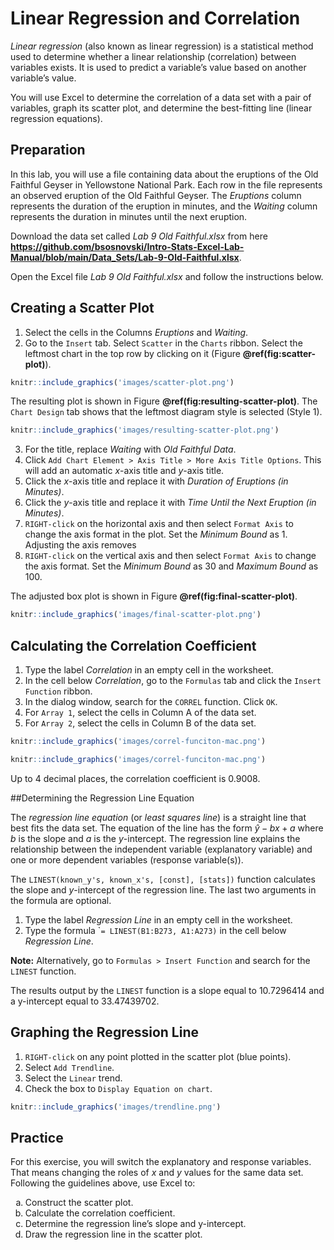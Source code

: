 # Linear Regression and Correlation

*Linear regression* (also known as linear regression) is a statistical method used to determine whether a linear relationship (correlation) between variables exists. It is used to predict a variable's value based on another variable's value.

You will use Excel to determine the correlation of a data set with a pair of variables, graph its scatter plot, and determine the best-fitting line (linear regression equations).

## Preparation

In this lab, you will use a file containing data about the eruptions of the Old Faithful Geyser in Yellowstone National Park. Each row in the file represents an observed eruption of the Old Faithful Geyser. The *Eruptions* column represents the duration of the eruption in minutes, and the *Waiting* column represents the duration in minutes until the next eruption.

Download the data set called *Lab 9 Old Faithful.xlsx* from here [**https://github.com/bsosnovski/Intro-Stats-Excel-Lab-Manual/blob/main/Data_Sets/Lab-9-Old-Faithful.xlsx**](https://github.com/bsosnovski/Intro-Stats-Excel-Lab-Manual/blob/main/Data_Sets/Lab-9-Old-Faithful.xlsx). 

Open the Excel file *Lab 9 Old Faithful.xlsx* and follow the instructions below.

## Creating a Scatter Plot {#create-scatter-plot}

1. Select the cells in the Columns *Eruptions* and *Waiting*.
2. Go to the `Insert` tab. Select `Scatter` in the `Charts` ribbon. Select the leftmost chart in the top row by clicking on it (Figure **\@ref(fig:scatter-plot)**).

```r
knitr::include_graphics('images/scatter-plot.png')
```

The resulting plot is shown in Figure **\@ref(fig:resulting-scatter-plot)**.  The `Chart Design` tab shows that the leftmost diagram style is selected (Style 1).


```r
knitr::include_graphics('images/resulting-scatter-plot.png')
```

3. For the title, replace *Waiting* with *Old Faithful Data*.
4. Click `Add Chart Element > Axis Title > More Axis Title Options`. This will add an automatic *x*-axis title and *y*-axis title.
5. Click the *x*-axis title and replace it with *Duration of Eruptions (in Minutes)*.
6. Click the *y*-axis title and replace it with *Time Until the Next Eruption (in Minutes)*.
7. `RIGHT-click` on the horizontal axis and then select `Format Axis` to change the axis format in the plot. Set the *Minimum Bound* as 1. Adjusting the axis removes 
8. `RIGHT-click` on the vertical axis and then select `Format Axis` to change the axis format. Set the *Minimum Bound* as 30 and *Maximum Bound* as 100.

The adjusted box plot is shown in Figure **\@ref(fig:final-scatter-plot)**.

```r
knitr::include_graphics('images/final-scatter-plot.png')
```

## Calculating the Correlation Coefficient

1. Type the label *Correlation* in an empty cell in the worksheet. 
2. In the cell below *Correlation*, go to the `Formulas` tab and click the `Insert Function` ribbon.
3. In the dialog window, search for the `CORREL` function. Click `OK`.
4. For `Array 1`, select the cells in Column A of the data set.
5. For `Array 2`, select the cells in Column B of the data set.

```r
knitr::include_graphics('images/correl-funciton-mac.png')
```

```r
knitr::include_graphics('images/correl-funciton-mac.png')
```

Up to 4 decimal places, the correlation coefficient is 0.9008.

##Determining the Regression Line Equation

The *regression line equation* (or *least squares line*) is a straight line that best fits the data set. The equation of the line has the form $\hat{y}-bx+a$ where $b$ is the slope and $a$ is the *y*-intercept. The regression line explains the relationship between the independent variable (explanatory variable) and one or more dependent variables (response variable(s)).

The `LINEST(known_y's, known_x's, [const], [stats])` function calculates the slope and *y*-intercept of the regression line. The last two arguments in the formula are optional. 

1. Type the label *Regression Line* in an empty cell in the worksheet. 
2. Type the formula ``= LINEST(B1:B273, A1:A273)` in the cell below *Regression Line*.

**Note:** Alternatively, go to `Formulas > Insert Function` and search for the `LINEST` function.

The results output by the `LINEST` function is a slope equal to 10.7296414 and a y-intercept equal to 33.47439702.

## Graphing the Regression Line

1. `RIGHT-click` on any point plotted in the scatter plot (blue points).
2. Select `Add Trendline`.
3. Select the `Linear` trend. 
4. Check the box to `Display Equation on chart`. 

```r
knitr::include_graphics('images/trendline.png')
```


## Practice

For this exercise, you will switch the explanatory and response variables. That means changing the roles of *x* and *y* values for the same data set. Following the guidelines above, use Excel to:

a. Construct the scatter plot.
b. Calculate the correlation coefficient. 
c. Determine the regression line’s slope and y-intercept.
d. Draw the regression line in the scatter plot.
